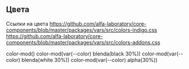 
<Meta title='Гайдлайны|Цвета' />

## Цвета

Ссылки на цвета
https://github.com/alfa-laboratory/core-components/blob/master/packages/vars/src/colors-indigo.css
https://github.com/alfa-laboratory/core-components/blob/master/packages/vars/src/colors-addons.css

color-mod()
color-mod(var(--color) blenda(black 30%))
color-mod(var(--color) blenda(white 30%))
color-mod(var(--color) alpha(30%))
